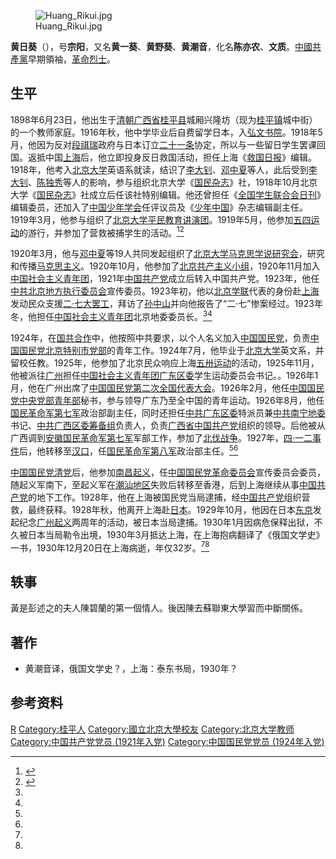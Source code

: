 [[File:Huang_Rikui.jpg|thumb]]

'''黄日葵'''（{{bd|1898年|6月23日|1930年|12月20日}}），号'''宗阳'''，又名'''黄一葵'''、'''黄野葵'''、'''黄潮音'''，化名'''陈亦农'''、'''文质'''。[[中國共產黨|中國共產黨]]早期領袖，[[革命烈士|革命烈士]]。

== 生平 ==
1898年6月23日，他出生于[[清朝|清朝]][[广西省|广西省]][[桂平县|桂平县]]城厢兴隆坊（现为[[桂平镇|桂平镇]]城中街）的一个教师家庭。1916年秋，他中学毕业后自费留学日本，入[[弘文书院|弘文书院]]。1918年5月，他因为反对[[段祺瑞|段祺瑞]]政府与日本订立[[二十一条|二十一条]]协定，所以与一些留日学生罢课回国。返抵中国[[上海|上海]]后，他立即投身反日救国活动，担任上海《[[救国日报|救国日报]]》编辑。1918年，他考入[[北京大学|北京大学]]英语系就读，结识了[[李大钊|李大钊]]、[[邓中夏|邓中夏]]等人，此后受到[[李大钊|李大钊]]、[[陈独秀|陈独秀]]等人的影响，参与组织北京大学《[[国民杂志|国民杂志]]》社，1918年10月北京大学《[[国民杂志|国民杂志]]》社成立后任该社特别编辑。他还曾担任《[[全国学生联合会日刊|全国学生联合会日刊]]》编辑委员，还加入了[[中国少年学会|中国少年学会]]任评议员及《[[少年中国|少年中国]]》杂志编辑副主任。1919年3月，他参与组织了[[北京大学平民教育讲演团|北京大学平民教育讲演团]]。1919年5月，他参加[[五四运动|五四运动]]的游行，并参加了营救被捕学生的活动。<ref name=gxxww>{{Cite web|title=黄日葵（1899-1930）|url=http://sub.gxnews.com.cn/staticpages/20090722/newgx4a671e24-2173032.shtml|accessdate=2009-07-22|work=广西新闻网}}</ref><ref name=gnjykjw>{{Cite web|title=广西籍的第一个共产党员——黄日葵|url=http://www.gnjkj.com/Article/ShowArticle.asp?ArticleID=154|accessdate=2004-01-21|work=港南教育科技网}}{{dead link|date=2018年5月 |bot=InternetArchiveBot |fix-attempted=yes }}</ref>

1920年3月，他与[[邓中夏|邓中夏]]等19人共同发起组织了[[北京大学马克思学说研究会|北京大学马克思学说研究会]]，研究和传播[[马克思主义|马克思主义]]。1920年10月，他参加了[[北京共产主义小组|北京共产主义小组]]，1920年11月加入[[中国社会主义青年团|中国社会主义青年团]]，1921年[[中国共产党|中国共产党]]成立后转入中国共产党。1923年，他任[[中共北京地方执行委员会|中共北京地方执行委员会]]宣传委员。1923年初，他以[[北京学联|北京学联]]代表的身份赴[[上海|上海]]发动民众支援[[二·七大罢工|二·七大罢工]]，拜访了[[孙中山|孙中山]]并向他报告了“二·七”惨案经过。1923年冬，他担任[[中国社会主义青年团|中国社会主义青年团]]北京地委委员长。<ref name=gxxww/><ref name=gnjykjw/>

1924年，在[[国共合作|国共合作]]中，他按照中共要求，以个人名义加入[[中国国民党|中国国民党]]，负责[[中国国民党北京特别市党部|中国国民党北京特别市党部]]的青年工作。1924年7月，他毕业于[[北京大学|北京大学]]英文系，并留校任教。1925年，他参加了北京民众响应上海[[五卅运动|五卅运动]]的活动，1925年11月，他被派往[[广州|广州]]担任[[中国社会主义青年团广东区委|中国社会主义青年团广东区委]]学生运动委员会书记。。1926年1月，他在广州出席了[[中国国民党第二次全国代表大会|中国国民党第二次全国代表大会]]。1926年2月，他任[[中国国民党中央党部|中国国民党中央党部]][[中国国民党中央青年部|青年部]]秘书，参与领导广东乃至全中国的青年运动。1926年8月，他任[[国民革命军第七军|国民革命军第七军]]政治部副主任，同时还担任[[中共广东区委|中共广东区委]]特派员兼[[中共南宁地委|中共南宁地委]]书记、[[中共广西区委筹备组|中共广西区委筹备组]]负责人，负责[[广西省|广西省]][[中国共产党|中国共产党]]组织的领导。后他被从广西调到[[安徽|安徽]][[国民革命军第七军|国民革命军第七军]]军部工作，参加了[[北伐战争|北伐战争]]。1927年，[[四·一二事件|四·一二事件]]后，他转移至[[汉口|汉口]]，任[[国民革命军第八军|国民革命军第八军]]政治部主任。<ref name=gxxww/><ref name=gnjykjw/>

[[中国国民党清党|中国国民党清党]]后，他参加[[南昌起义|南昌起义]]，任[[中国国民党革命委员会_(1927年)|中国国民党革命委员会]]宣传委员会委员，随起义军南下，至起义军在[[潮汕地区|潮汕地区]]失败后转移至香港，后到上海继续从事[[中国共产党|中国共产党]]的地下工作。1928年，他在上海被国民党当局逮捕，经[[中国共产党|中国共产党]]组织营救，最终获释。1928年秋，他离开上海赴[[日本|日本]]。1929年10月，他因在日本[[东京|东京]]发起纪念[[广州起义|广州起义]]两周年的活动，被日本当局逮捕。1930年1月因病危保释出狱，不久被日本当局勒令出境，1930年3月抵达上海，在上海抱病翻译了《俄国文学史》一书，1930年12月20日在上海病逝，年仅32岁。<ref name=gxxww/><ref name=gnjykjw/>

== 轶事 ==
黃是彭述之的夫人陳碧蘭的第一個情人。後因陳去蘇聯東大學習而中斷關係。

== 著作 ==
* 黄潮音译，俄国文学史？，上海：泰东书局，1930年？

== 参考资料 ==
{{reflist}}

{{马克思主义在中国的早期传播}}

{{Authority control}}
{{DEFAULTSORT:Huang}}
[[Category:黄姓|R]]
[[Category:桂平人|Category:桂平人]]
[[Category:國立北京大學校友|Category:國立北京大學校友]]
[[Category:北京大学教师|Category:北京大学教师]]
[[Category:中国共产党党员_(1921年入党)|Category:中国共产党党员 (1921年入党)]]
[[Category:中国国民党党员_(1924年入党)|Category:中国国民党党员 (1924年入党)]]